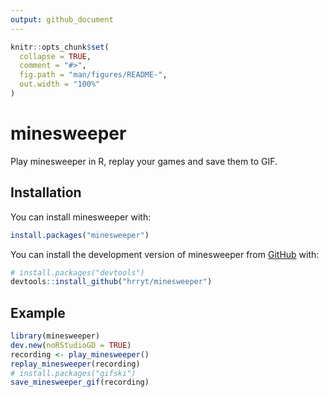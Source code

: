 ```yaml
---
output: github_document
---
```


<!-- README.md is generated from README.Rmd. Please edit that file -->

```r
knitr::opts_chunk$set(
  collapse = TRUE,
  comment = "#>",
  fig.path = "man/figures/README-",
  out.width = "100%"
)
```

# minesweeper

<!-- badges: start -->
<!-- badges: end -->

Play minesweeper in R, replay your games and save them to GIF.

## Installation

You can install minesweeper with:

``` r
install.packages("minesweeper")
```

You can install the development version of minesweeper from [GitHub](https://github.com/) with:

``` r
# install.packages("devtools")
devtools::install_github("hrryt/minesweeper")
```

## Example

``` r
library(minesweeper)
dev.new(noRStudioGD = TRUE)
recording <- play_minesweeper()
replay_minesweeper(recording)
# install.packages("gifski")
save_minesweeper_gif(recording)
```
